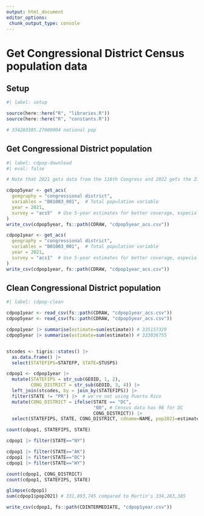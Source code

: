 ```yaml
---
output: html_document
editor_options: 
 chunk_output_type: console
---
```


# Get Congressional District Census population data

## Setup

```r
#| label: setup

source(here::here("R", "libraries.R"))
source(here::here("R", "constants.R"))

# 334283385.27000004 national pop

```


## Get Congressional District population

```r
#| label: cdpop-download
#| eval: false

# Note that 2021 gets data from the 116th Congress and 2022 gets the 218th Congress

cdpop5year <- get_acs(
  geography = "congressional district",
  variables = "B01003_001",  # Total population variable
  year = 2021,
  survey = "acs5"  # Use 5-year estimates for better coverage, especially in smaller areas
)
write_csv(cdpop5year, fs::path(CDRAW, "cdpop5year_acs.csv"))

cdpop1year <- get_acs(
  geography = "congressional district",
  variables = "B01003_001",  # Total population variable
  year = 2021,
  survey = "acs1"  # Use 5-year estimates for better coverage, especially in smaller areas
)
write_csv(cdpop1year, fs::path(CDRAW, "cdpop1year_acs.csv"))

```

## Clean Congressional District population

```r
#| label: cdpop-clean

cdpop1year <- read_csv(fs::path(CDRAW, "cdpop1year_acs.csv"))
cdpop5year <- read_csv(fs::path(CDRAW, "cdpop5year_acs.csv"))

cdpop1year |> summarise(estimate=sum(estimate)) # 335157329
cdpop5year |> summarise(estimate=sum(estimate)) # 333036755


stcodes <- tigris::states() |> 
  as.data.frame() |> 
  select(STATEFIPS=STATEFP, STATE=STUSPS)

cdpop1 <- cdpop1year |> 
  mutate(STATEFIPS = str_sub(GEOID, 1, 2),
         CONG_DISTRICT = str_sub(GEOID, 3, 4)) |> 
  left_join(stcodes, by = join_by(STATEFIPS)) |> 
  filter(STATE != "PR") |>  # we're not using Puerto Rico
  mutate(CONG_DISTRICT = ifelse(STATE == "DC",
                                "00", # Census data has 98 for DC
                                CONG_DISTRICT)) |> 
  select(STATEFIPS, STATE, CONG_DISTRICT, cdname=NAME, pop2021=estimate)

count(cdpop1, STATEFIPS, STATE)

cdpop1 |> filter(STATE=="NY")

cdpop1 |> filter(STATE=="AK")
cdpop1 |> filter(STATE=="DC")
cdpop1 |> filter(STATE=="WY")

count(cdpop1, CONG_DISTRICT)
count(cdpop1, STATEFIPS, STATE)

glimpse(cdpop1)
sum(cdpop1$pop2021) # 331,893,745 compared to Martin's 334,283,385

write_csv(cdpop1, fs::path(CDINTERMEDIATE, "cdpop1year.csv"))
  

```



